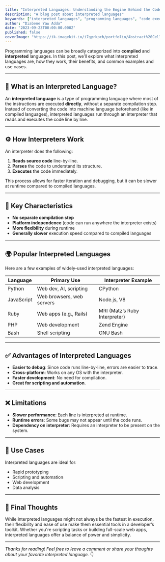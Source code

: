 ```yaml
---
title: "Interpreted Languages: Understanding the Engine Behind the Code"
description: "A blog post about interpreted languages"
keywords: ["interpreted languages", "programming languages", "code execution"]
author: "Diabene Yaw Addo"
date: "2023-09-23T00:00:00.000Z"
published: false
coverImage: "https://ik.imagekit.io/i7gyrkpch/portfolio/Abstract%20Cellular%20Network.jpeg?updatedAt=1744931600422"
---
```



Programming languages can be broadly categorized into **compiled** and **interpreted** languages. In this post, we’ll explore what interpreted languages are, how they work, their benefits, and common examples and use cases.

---

## 📖 What is an Interpreted Language?

An **interpreted language** is a type of programming language where most of the instructions are executed **directly**, without a separate compilation step. Instead of converting the code into machine language beforehand (like in compiled languages), interpreted languages run through an interpreter that reads and executes the code line by line.

---

## ⚙️ How Interpreters Work

An interpreter does the following:

1. **Reads source code** line-by-line.
2. **Parses** the code to understand its structure.
3. **Executes** the code immediately.

This process allows for faster iteration and debugging, but it can be slower at runtime compared to compiled languages.

---

## 🧠 Key Characteristics

- **No separate compilation step**
- **Platform independence** (code can run anywhere the interpreter exists)
- **More flexibility** during runtime
- **Generally slower** execution speed compared to compiled languages

---

## 🌍 Popular Interpreted Languages

Here are a few examples of widely-used interpreted languages:

| Language   | Primary Use                      | Interpreter Example         |
|------------|----------------------------------|-----------------------------|
| Python     | Web dev, AI, scripting           | CPython                     |
| JavaScript | Web browsers, web servers        | Node.js, V8                 |
| Ruby       | Web apps (e.g., Rails)           | MRI (Matz’s Ruby Interpreter) |
| PHP        | Web development                  | Zend Engine                 |
| Bash       | Shell scripting                  | GNU Bash                    |

---

## ✅ Advantages of Interpreted Languages

- **Easier to debug**: Since code runs line-by-line, errors are easier to trace.
- **Cross-platform**: Works on any OS with the interpreter.
- **Faster development**: No need for compilation.
- **Great for scripting and automation**.

---

## ❌ Limitations

- **Slower performance**: Each line is interpreted at runtime.
- **Runtime errors**: Some bugs may not appear until the code runs.
- **Dependency on interpreter**: Requires an interpreter to be present on the system.

---

## 🧪 Use Cases

Interpreted languages are ideal for:

- Rapid prototyping
- Scripting and automation
- Web development
- Data analysis

---

## 💬 Final Thoughts

While interpreted languages might not always be the fastest in execution, their flexibility and ease of use make them essential tools in a developer’s toolkit. Whether you're scripting tasks or building full-scale web apps, interpreted languages offer a balance of power and simplicity.

---

*Thanks for reading! Feel free to leave a comment or share your thoughts about your favorite interpreted language.* 👇
